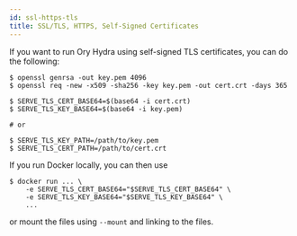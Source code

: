 ```yaml
---
id: ssl-https-tls
title: SSL/TLS, HTTPS, Self-Signed Certificates
---
```


If you want to run Ory Hydra using self-signed TLS certificates, you can do the
following:

```
$ openssl genrsa -out key.pem 4096
$ openssl req -new -x509 -sha256 -key key.pem -out cert.crt -days 365

$ SERVE_TLS_CERT_BASE64=$(base64 -i cert.crt)
$ SERVE_TLS_KEY_BASE64=$(base64 -i key.pem)

# or

$ SERVE_TLS_KEY_PATH=/path/to/key.pem
$ SERVE_TLS_CERT_PATH=/path/to/cert.crt
```

If you run Docker locally, you can then use

```
$ docker run ... \
    -e SERVE_TLS_CERT_BASE64="$SERVE_TLS_CERT_BASE64" \
    -e SERVE_TLS_KEY_BASE64="$SERVE_TLS_KEY_BASE64" \
    ...
```

or mount the files using `--mount` and linking to the files.
